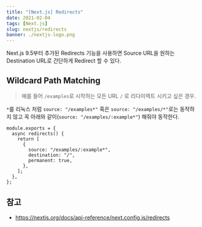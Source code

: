 ```yaml
---
title: "[Next.js] Redirects"
date: 2021-02-04
tags: [Next.js]
slug: nextjs/redirects
banner: ./nextjs-logo.png
---
```


Next.js 9.5부터 추가된 Redirects 기능을 사용하면 Source URL을 원하는 Destination URL로 간단하게 Redirect 할 수 있다.

## Wildcard Path Matching

> 예를 들어 `/examples`로 시작하는 모든 URL `/` 로 리다이렉트 시키고 싶은 경우.

`*`를 리눅스 처럼 `source: "/examples*"` 혹은 `source: "/examples/*"`로는 동작하지 않고 꼭 아래와 같이(`source: "/examples/:example*"`) 해줘야 동작한다.

```tsx
module.exports = {
  async redirects() {
    return [
      {
        source: "/examples/:example*",
        destination: "/",
        permanent: true,
      },
    ];
  },
};
```

## 참고

- https://nextjs.org/docs/api-reference/next.config.js/redirects
